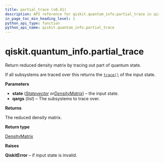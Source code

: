 ```yaml
---
title: partial_trace (v0.41)
description: API reference for qiskit.quantum_info.partial_trace in qiskit v0.41
in_page_toc_min_heading_level: 1
python_api_type: function
python_api_name: qiskit.quantum_info.partial_trace
---
```


<span id="qiskit-quantum-info-partial-trace" />

# qiskit.quantum\_info.partial\_trace

<Function id="qiskit.quantum_info.partial_trace" isDedicatedPage={true} github="https://github.com/qiskit/qiskit/tree/stable/0.23/qiskit/quantum_info/states/utils.py" signature="partial_trace(state, qargs)">
  Return reduced density matrix by tracing out part of quantum state.

  If all subsystems are traced over this returns the [`trace()`](qiskit.quantum_info.DensityMatrix#trace "qiskit.quantum_info.DensityMatrix.trace") of the input state.

  **Parameters**

  *   **state** ([*Statevector*](qiskit.quantum_info.Statevector "qiskit.quantum_info.Statevector")  *or*[*DensityMatrix*](qiskit.quantum_info.DensityMatrix "qiskit.quantum_info.DensityMatrix")) – the input state.
  *   **qargs** (*list*) – The subsystems to trace over.

  **Returns**

  The reduced density matrix.

  **Return type**

  [DensityMatrix](qiskit.quantum_info.DensityMatrix "qiskit.quantum_info.DensityMatrix")

  **Raises**

  **QiskitError** – if input state is invalid.
</Function>


